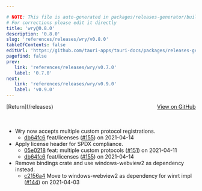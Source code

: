 ```yaml
---

# NOTE: This file is auto-generated in packages/releases-generator/build.ts
# For corrections please edit it directly
title: 'wry@0.8.0'
description: '0.8.0'
slug: 'references/releases/wry/v0.8.0'
tableOfContents: false
editUrl: 'https://github.com/tauri-apps/tauri-docs/packages/releases-generator/build.ts'
pagefind: false
prev:
   link: 'references/releases/wry/v0.7.0'
   label: '0.7.0'
next:
   link: 'references/releases/wry/v0.9.0'
   label: 'v0.9.0'
---
```


<div style="margin-bottom:3rem; display: flex; justify-content: space-between; align-items: center"><span>[Return](/releases)</span><span><a href="https://github.com/tauri-apps/wry/releases/tag/wry-v0.8.0">View on GitHub</a></span></div>

- Wry now accepts multiple custom protocol registrations.
  - [db64fc6](https://github.com/tauri-apps/wry/commit/db64fc69c48a728184fcef001688b94f0294edab) feat/licenses ([#155](https://github.com/tauri-apps/wry/pull/155)) on 2021-04-14
- Apply license header for SPDX compliance.
  - [05e0218](https://github.com/tauri-apps/wry/commit/05e02180c9fe929d3e691185df44257654546935) feat: multiple custom protocols ([#151](https://github.com/tauri-apps/wry/pull/151)) on 2021-04-11
  - [db64fc6](https://github.com/tauri-apps/wry/commit/db64fc69c48a728184fcef001688b94f0294edab) feat/licenses ([#155](https://github.com/tauri-apps/wry/pull/155)) on 2021-04-14
- Remove bindings crate and use windows-webview2 as dependency instead.
  - [c2156a4](https://github.com/tauri-apps/wry/commit/c2156a45d7fbfead956b6d03b2594962e3455e6d) Move to windows-webview2 as dependency for winrt impl ([#144](https://github.com/tauri-apps/wry/pull/144)) on 2021-04-03

